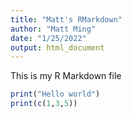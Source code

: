 ```yaml
---
title: "Matt's RMarkdown"
author: "Matt Ming"
date: "1/25/2022"
output: html_document
---
```


This is my R Markdown file

```r
print("Hello world")
print(c(1,3,5))
```

